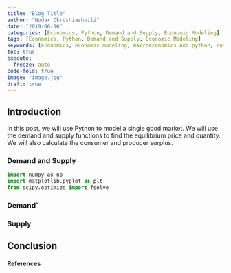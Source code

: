 ```yaml
---
title: "Blog Title"
author: "Nodar Okroshiashvili"
date: "2019-06-16"
categories: [Economics, Python, Demand and Supply, Economic Modeling]
tags: [Economics, Python, Demand and Supply, Economic Modeling]
keywords: [economics, economic modeling, macroeconomics and python, computational macroeconomics with python, single good market, supply, demand, consumer surplus, producer surplus, python, equilibrium price]
toc: true
execute:
  freeze: auto
code-fold: true
image: "image.jpg"
draft: true
---
```


## Introduction

In this post, we will use Python to model a single good market. We will use the demand and supply functions to find the equilibrium price and quantity. We will also calculate the consumer and producer surplus.


### Demand and Supply

```python{.python .cell-code}
import numpy as np
import matplotlib.pyplot as plt
from scipy.optimize import fsolve
```


### Demand`


### Supply


## Conclusion


#### References
